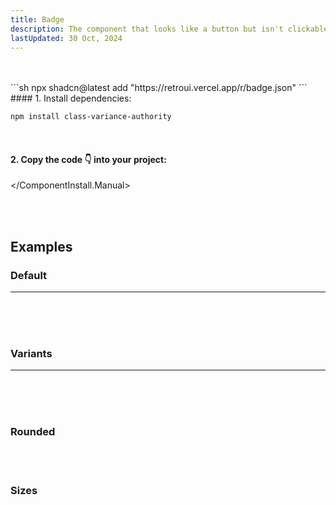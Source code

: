 ```yaml
---
title: Badge
description: The component that looks like a button but isn't clickable!
lastUpdated: 30 Oct, 2024
---
```


<ComponentShowcase name="badge-style-default" />
<br />
<br />

<ComponentInstall>
  <ComponentInstall.Cli>
    ```sh
npx shadcn@latest add "https://retroui.vercel.app/r/badge.json"
    ```
  </ComponentInstall.Cli>
  <ComponentInstall.Manual>
#### 1. Install dependencies:

```sh
npm install class-variance-authority
```

<br />

#### 2. Copy the code 👇 into your project:

<ComponentSource name="badge" />

  </ComponentInstall.Manual>
</ComponentInstall>

<br />
<br />

## Examples

### Default

<hr />
<br />
<ComponentShowcase name="badge-style-default" />
<br />
<br />

### Variants

<hr />
<br />
<ComponentShowcase name="badge-style-variants" />
<br />
<br />

### Rounded

<ComponentShowcase name="badge-style-rounded" />
<br />
<br />

### Sizes

<ComponentShowcase name="badge-style-sizes" />
